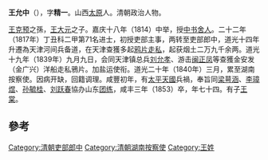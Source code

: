 '''王允中'''（{{bd|?||1853年|}}），字'''精一'''。山西[[太原|太原]]人。清朝政治人物。

[[王克预|王克预]]之孫，[[王大元|王大元]]之子。嘉庆十八年（1814）中举，授[[中书舍人|中书舍人]]。二十二年（1817年）丁丑科二甲第71名进士，初授吏部主事，两转至吏部郎中，道光十四年升遷為天津河间兵备道，在天津查獲多起[[鸦片|鸦片]][[走私|走私]]，起获烟土二万九千余两。道光十九年（1839年）九月九日，会同天津镇总兵[[刘允孝|刘允孝]]、游击[[闽正凤|闽正凤]]等查獲金安发（金广兴）洋船走私鴉片。加盐运使衔。道光二十年（1840年）三月，累至湖南按察使。因病开缺，回籍调理。咸豐初年，有[[太平天國|太平天國]]兵禍，奉旨同[[梁萼涵|梁萼涵]]、[[李璋煜|李璋煜]]、[[孙毓桂|孙毓桂]]、[[刘跃春|刘跃春]]協办山东[[团练|团练]]，咸丰三年（1853）卒，年七十四。有子[[王棠|王棠]]。

== 參考==
{{reflist}}
{{嘉慶二十二年丁丑科殿試金榜}}
[[Category:清朝吏部郎中|Category:清朝吏部郎中]]
[[Category:清朝湖南按察使|Category:清朝湖南按察使]]
[[Category:王姓|Category:王姓]]